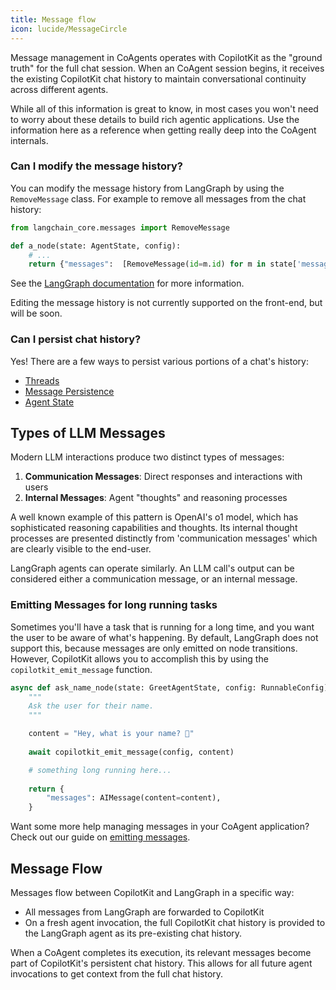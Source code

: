 ```yaml
---
title: Message flow
icon: lucide/MessageCircle
---
```


Message management in CoAgents operates with CopilotKit as the "ground truth" for the full chat session. 
When an CoAgent session begins, it receives the existing CopilotKit chat history to maintain conversational
continuity across different agents.

<Callout>
While all of this information is great to know, in most cases you won't need to worry about these details to
build rich agentic applications. Use the information here as a reference when getting really deep into 
the CoAgent internals.
</Callout>

### Can I modify the message history?

You can modify the message history from LangGraph by using the `RemoveMessage` class. For example to remove all messages from the chat history: 

```python
from langchain_core.messages import RemoveMessage

def a_node(state: AgentState, config):
    # ...
    return {"messages":  [RemoveMessage(id=m.id) for m in state['messages']]}
```

See the [LangGraph documentation](https://langchain-ai.github.io/langgraph/how-tos/memory/delete-messages/) for more information.

<Callout>
Editing the message history is not currently supported on the front-end, but will be soon.
</Callout>

### Can I persist chat history?

Yes! There are a few ways to persist various portions of a chat's history:
- [Threads](/coagents/persistence/threads)
- [Message Persistence](/coagents/persistence/message-persistence)
- [Agent State](/coagents/persistence/loading-agent-state)

## Types of LLM Messages

Modern LLM interactions produce two distinct types of messages:

1. **Communication Messages**: Direct responses and interactions with users
2. **Internal Messages**: Agent "thoughts" and reasoning processes

A well known example of this pattern is OpenAI's o1 model, which has sophisticated reasoning capabilities and thoughts. Its internal
thought processes are presented distinctly from 'communication messages' which are clearly visible to the end-user.

LangGraph agents can operate similarly. An LLM call's output can be considered either a communication message, or an internal message.

### Emitting Messages for long running tasks

Sometimes you'll have a task that is running for a long time, and you want the user to be aware of what's happening. By default, LangGraph does not support this, because messages are only emitted on node transitions. However, CopilotKit allows you to accomplish this by using the `copilotkit_emit_message` function.

```python
async def ask_name_node(state: GreetAgentState, config: RunnableConfig):
    """
    Ask the user for their name.
    """

    content = "Hey, what is your name? 🙂"
 
    await copilotkit_emit_message(config, content)

    # something long running here...
 
    return {
        "messages": AIMessage(content=content),
    }
```

Want some more help managing messages in your CoAgent application? Check out our guide on [emitting messages](/coagents/advanced/manually-emitting-messages).

## Message Flow
Messages flow between CopilotKit and LangGraph in a specific way:

- All messages from LangGraph are forwarded to CopilotKit
- On a fresh agent invocation, the full CopilotKit chat history is provided to the LangGraph agent as its pre-existing chat history.

When a CoAgent completes its execution, its relevant messages become part of CopilotKit's persistent chat history. This allows for all future agent invocations to get context from the full chat history.
